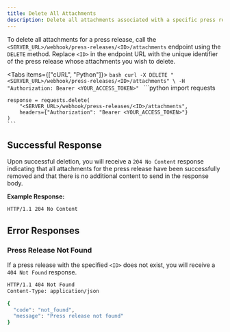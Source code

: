 ```yaml
---
title: Delete All Attachments
description: Delete all attachments associated with a specific press release by its ID.
---
```



To delete all attachments for a press release, call the `<SERVER_URL>/webhook/press-releases/<ID>/attachments` endpoint using the `DELETE` method. Replace `<ID>` in the endpoint URL with the unique identifier of the press release whose attachments you wish to delete.

<Tabs items={["cURL", "Python"]}>
  <Tab value="cURL">
    ```bash
    curl -X DELETE "<SERVER_URL>/webhook/press-releases/<ID>/attachments" \
      -H "Authorization: Bearer <YOUR_ACCESS_TOKEN>"
    ```
  </Tab>
  <Tab value="Python">
    ```python
    import requests

    response = requests.delete(
        "<SERVER_URL>/webhook/press-releases/<ID>/attachments",
        headers={"Authorization": "Bearer <YOUR_ACCESS_TOKEN>"}
    )
    ```
  </Tab>
</Tabs>

## Successful Response

Upon successful deletion, you will receive a `204 No Content` response indicating that all attachments for the press release have been successfully removed and that there is no additional content to send in the response body.

**Example Response:**

```bash
HTTP/1.1 204 No Content
```

## Error Responses

### Press Release Not Found

If a press release with the specified `<ID>` does not exist, you will receive a `404 Not Found` response.

```bash
HTTP/1.1 404 Not Found
Content-Type: application/json

{
  "code": "not_found",
  "message": "Press release not found"
}
```
